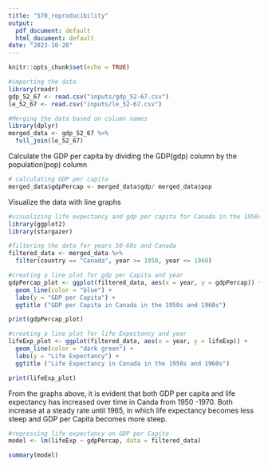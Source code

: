 ```yaml
---
title: "570_reproducibility"
output:
  pdf_document: default
  html_document: default
date: "2023-10-20"
---
```


```r
knitr::opts_chunk$set(echo = TRUE)
```

```r
#importing the data
library(readr)
gdp_52_67 <- read.csv("inputs/gdp_52-67.csv")
le_52_67 <- read.csv("inputs/le_52-67.csv")
```

```r
#Merging the data based on column names
library(dplyr)
merged_data <- gdp_52_67 %>%
  full_join(le_52_67)
```

Calculate the GDP per capita by dividing the GDP(gdp) column by the population(pop) column
```r
# calculating GDP per capita
merged_data$gdpPercap <- merged_data$gdp/ merged_data$pop
```

Visualize the data with line graphs
```r
#visualizing life expectancy and gdp per capita for Canada in the 1950s and 60s
library(ggplot2)
library(stargazer)

#filtering the data for years 50-60s and Canada
filtered_data <- merged_data %>%
  filter(country == "Canada", year >= 1950, year <= 1969)

#creating a line plot for gdp per Capita and year
gdpPercap_plot <- ggplot(filtered_data, aes(x = year, y = gdpPercap)) +
  geom_line(color = "blue") +
  labs(y = "GDP per Capita") +
  ggtitle ("GDP per Capita in Canada in the 1950s and 1960s")

print(gdpPercap_plot)

#creating a line plot for life Expectancy and year
lifeExp_plot <- ggplot(filtered_data, aes(x = year, y = lifeExp)) +
  geom_line(color = "dark green") +
  labs(y = "Life Expectancy") +
  ggtitle ("Life Expectancy in Canada in the 1950s and 1960s")

print(lifeExp_plot)
```
From the graphs above, it is evident that both GDP per capita and life expectancy has increased over time in Canda from 1950 -1970. Both increase at a steady rate until 1965, in which life expectancy becomes less steep and GDP per Capita becomes more steep. 

```r
#regressing life expectancy on GDP per Capita
model <- lm(lifeExp ~ gdpPercap, data = filtered_data)

summary(model)
```

